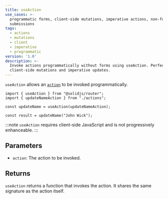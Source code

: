 ```yaml
---
title: useAction
use_cases: >-
  programmatic forms, client-side mutations, imperative actions, non-form
  submissions
tags:
  - actions
  - mutations
  - client
  - imperative
  - programmatic
version: '1.0'
description: >-
  Invoke actions programmatically without forms using useAction. Perfect for
  client-side mutations and imperative updates.
---
```


`useAction` allows an [`action`](/solid-router/reference/data-apis/action) to be invoked programmatically.

```tsx
import { useAction } from "@solidjs/router";
import { updateNameAction } from "./actions";

const updateName = useAction(updateNameAction);

const result = updateName("John Wick");
```

:::note
`useAction` requires client-side JavaScript and is not progressively enhanceable.
:::

## Parameters

- `action`: The action to be invoked.

## Returns

`useAction` returns a function that invokes the action.
It shares the same signature as the action itself.
